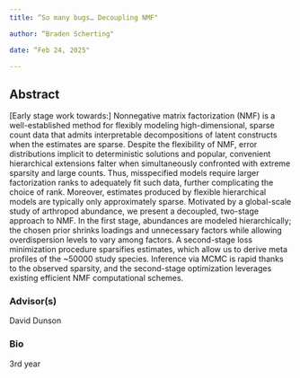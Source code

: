 ```yaml
---
title: “So many bugs… Decoupling NMF"

author: “Braden Scherting"

date: “Feb 24, 2025"

---
```


## Abstract 

[Early stage work towards:] Nonnegative matrix factorization (NMF) is a well-established method for flexibly modeling high-dimensional, sparse count data that admits interpretable decompositions of latent constructs when the estimates are sparse. Despite the flexibility of NMF, error distributions implicit to deterministic solutions and popular, convenient hierarchical extensions falter when simultaneously confronted with extreme sparsity and large counts. Thus, misspecified models require larger factorization ranks to adequately fit such data, further complicating the choice of rank. Moreover, estimates produced by flexible hierarchical models are typically only approximately sparse. Motivated by a global-scale study of arthropod abundance, we present a decoupled, two-stage approach to NMF. In the first stage, abundances are modeled hierarchically; the chosen prior shrinks loadings and unnecessary factors while allowing overdispersion levels to vary among factors. A second-stage loss minimization procedure sparsifies estimates, which allow us to derive meta profiles of the ~50000 study species. Inference via MCMC is rapid thanks to the observed sparsity, and the second-stage optimization leverages existing efficient NMF computational schemes. 


### Advisor(s)

David Dunson


### Bio

3rd year
